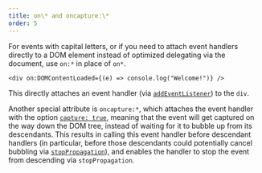 ```yaml
---
title: on\* and oncapture:\*
order: 5
---
```


For events with capital letters, or if you need to attach event handlers directly to a DOM element instead of optimized delegating via the document, use `on:*` in place of `on*`.

```tsx
<div on:DOMContentLoaded={(e) => console.log("Welcome!")} />
```

This directly attaches an event handler (via [`addEventListener`](https://developer.mozilla.org/en-US/docs/Web/API/EventTarget/addEventListener)) to the `div`.

Another special attribute is `oncapture:*`, which attaches the event handler with the option [`capture: true`](https://developer.mozilla.org/en-US/docs/Web/API/EventTarget/addEventListener#capture), meaning that the event will get captured on the way down the DOM tree, instead of waiting for it to bubble up from its descendants. This results in calling this event handler before descendant handlers (in particular, before those descendants could potentially cancel bubbling via [`stopPropagation`](https://developer.mozilla.org/en-US/docs/Web/API/Event/stopPropagation)), and enables the handler to stop the event from descending via `stopPropagation`.
